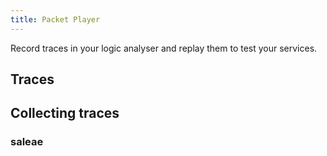 ```yaml
---
title: Packet Player
---
```



Record traces in your logic analyser and replay them to test your services.

## Traces

<PacketTraceImporter />

## Collecting traces

### saleae